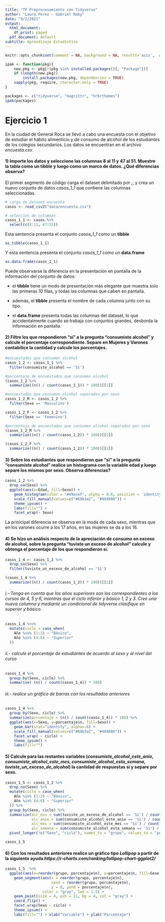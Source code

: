 ```yaml
---
title: "TP Preprocesamiento con Tidyverse"
author: "Laura Pérez - Gabriel Raby"
date: "9/2/2021"
output:
  html_document:
    df_print: paged
  pdf_document: default
subtitle: Aprendizaje Estadístico
---
```


```r
knitr::opts_chunk$set(comment = NA, background = NA, results='asis',  warning = FALSE)

ipak <- function(pkg){
    new.pkg <- pkg[!(pkg %in% installed.packages()[, "Package"])]
    if (length(new.pkg)) 
        install.packages(new.pkg, dependencies = TRUE)
    sapply(pkg, require, character.only = TRUE)
}

packages <- c("tidyverse", "magrittr", "hrbrthemes")
ipak(packages)

```

# Ejercicio 1

En la ciudad de General Roca se llevó a cabo una encuesta con el objetivo de estudiar el hábito alimenticio y de consumo de alcohol de los estudiantes de los colegios secundarios. Los datos se encuentran en el archivo *encuesta.csv*.

#### 1) Importe los datos y seleccione las columnas 8 al 11 y 47 al 51. Muestre la tabla como un tibble y luego como un marco de datos. ¿Qué diferencias observa?

El primer segmento de código carga el dataset delimitado por *;*, y crea un nuevo conjunto de datos *casos_1_1* que contiene las columnas seleccionadas.

```r
# carga de dataset encuesta 
casos <- read_csv2("data/encuesta.csv")

# selección de columnas
casos_1_1 <- casos %>%
  select(c(8:11, 47:51))
```

Esta sentencia presenta el conjunto *casos_1_1* como un **tibble**

```r
as_tibble(casos_1_1)
```

Y esta sentencia presenta el conjunto *casos_1_1* como un **data.frame**

```r
as.data.frame(casos_1_1)
```

Puede observarse la diferencia en la presentación en pantalla de la información del conjunto de datos:

* el **tibble** tiene un modo de presentación más elegante que muestra solo las primeras 10 filas, y todas las columnas que caben en pantalla. 

* además, el **tibble** presenta el nombre de cada columna junto con su tipo.

* el **data.frame** presenta todas las columnas del dataset, lo que accidentalmente cuando se trabaja con conjuntos grandes, desborda la información en pantalla.


#### 2) Filtre los que respondieron “si” a la pregunta “consumiste alcohol” y calcule el porcentaje correspondiente. Separe en Mujeres y Varones contabilice la cantidad y calcule los porcentajes.

```r
#encuestados que consumen alcohol
casos_1_2 <- casos_1_1 %>%
  filter(consumiste_alcohol == 'Sí') 

#porcentaje de encuestados que consumen alcohol
(casos_1_2 %>%
  summarize((n() / count(casos_1_1)) * 100))[[1]]

#encuestados que consumen alcohol separados por sexo
casos_1_2_M <- casos_1_2 %>%
  filter(Sexo == 'Masculino') 

casos_1_2_F <- casos_1_2 %>%
  filter(Sexo == 'Femenino') 

#porcentaje de encuestados que consumen alcohol separados por sexo
(casos_1_2_M %>%
  summarize((n() / count(casos_1_2)) * 100))[[1]]

(casos_1_2_F %>%
  summarize((n() / count(casos_1_2)) * 100))[[1]]
```

#### 3) Sobre los estudiantes que respondieron que “si” a la pregunta “consumiste alcohol” realice un histograma con la variable edad y luego separe los mismos por sexo. Observa diferencias?

```r
casos_1_2 %>% 
  drop_na(Sexo) %>%
  ggplot(aes(x=Edad, fill=Sexo)) +
    geom_histogram(color = "#e9ecef", alpha = 0.6, position = 'identity') + 
    scale_fill_manual(values=c("#69b3a2", "#404080")) +
    theme_ipsum() +
    labs(fill="") + 
    facet_wrap(~ Sexo)
```

La prinicipal diferencia se observa en la moda de cada sexo, mientras que en los varones ocurre a los 17 años, en las mujeres se da a los 16.

#### 4) Se hizo un análisis respecto de la apreciación de consumo en exceso de alcohol, sobre la pregunta “tuviste un exceso de alcohol” calcule y obtenga el porcentaje de los que respondieron sí.

```r
casos_1_4 <- casos_1_2 %>%
  drop_na(Sexo) %>%
  filter(tuviste_un_exceso_de_alcohol == 'Sí') 

(casos_1_4 %>%
  summarize((n() / count(casos_1_2)) * 100))[[1]]
```

###### i.- Tenga en cuenta que los años superiores son los correspondientes a los cursos de 4, 5 y 6, mientras que el ciclo inferior y básico 1, 2 y 3. Cree una nueva columna y mediante un condicional de tidyverse clasifique en superior y básico.

```r
casos_1_4 %<>%
  mutate(ciclo = case_when(
    Año %in% (1:3) ~ "Básico",
    Año %in% (4:6) ~ "Superior"
  ))
```

###### ii.- calcule el porcentaje de estudiantes de acuerdo al sexo y al nivel del curso

```r
casos_1_4 %>%
  group_by(Sexo, ciclo) %>%
  summarise( (n() / count(casos_1_4)) * 100)
```

###### iii.- realice un gráfico de barras con los resultados anteriores
```r
casos_1_4 %>%
  group_by(Sexo, ciclo) %>%
  summarize(porcentaje = (n() / count(casos_1_4)) * 100) %>%
  ggplot(aes(x=Sexo, y=porcentaje$n, fill=Sexo)) +
    geom_bar(stat="identity", alpha=.6) +
    scale_fill_manual(values=c("#69b3a2", "#404080")) +
    facet_wrap( ~ ciclo) + 
    theme_ipsum() +
    labs(fill="") 
```
 
#### 5) Calcule para las restantes variables (*consumiste_alcohol_este_anio*, *consumiste_alcohol_este_mes*, *consumiste_alcohol_esta_semana*, *tuviste_un_exceso_de_alcohol*) la cantidad de respuestas sí y separe por sexo.

```r
casos_1_5 <- casos_1_2 %>%
  drop_na(Sexo) %>%
  mutate(ciclo = case_when(
    Año %in% (1:3) ~ "Básico",
    Año %in% (4:6) ~ "Superior"
  )) %>%
  group_by(Sexo, ciclo) %>%
  summarize(alc_exs = sum(tuviste_un_exceso_de_alcohol == 'Sí') / count(casos_1_2),
            alc_anio = sum(consumiste_alcohol_este_anio == 'Sí') / count(casos_1_2),
            alc_mes = sum(consumiste_alcohol_este_mes == 'Sí') / count(casos_1_2),
            alc_semana = sum(consumiste_alcohol_esta_semana == 'Sí') / count(casos_1_2)) %>%
  pivot_longer(!c("Sexo", "ciclo"), names_to = "grupo", values_to = "porcentaje")

casos_1_5
```

#### 6) Con los resultados anteriores realice un gráfico tipo *Lollipop* a partir de la siguiente ayuda *https://r-charts.com/ranking/lollipop-chart-ggplot2/*

```r
casos_1_5  %>%
  ggplot(aes(x=reorder(grupo, porcentaje$n), y=porcentaje$n, fill=Sexo)) +
    geom_segment(aes(x = reorder(grupo, porcentaje$n), 
                     xend = reorder(grupo, porcentaje$n), 
                     y = 0, yend = porcentaje$n),
                 color = "gray", lwd = 1.5) +
    geom_point(size = 4, pch = 21, bg = 4, col = "gray") +
    coord_flip() +
    facet_wrap(Sexo ~ ciclo) + 
    theme_ipsum() +
    labs(fill="") + xlab("Variable") + ylab("Porcentaje")
```